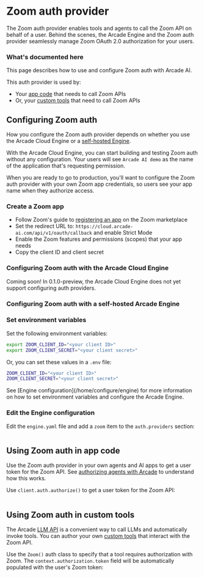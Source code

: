 # Zoom auth provider

The Zoom auth provider enables tools and agents to call the Zoom API on behalf of a user. Behind the scenes, the Arcade Engine and the Zoom auth provider seamlessly manage Zoom OAuth 2.0 authorization for your users.

### What's documented here

This page describes how to use and configure Zoom auth with Arcade AI.

This auth provider is used by:

- Your [app code](#using-zoom-auth-in-your-app-code) that needs to call Zoom APIs
- Or, your [custom tools](#using-zoom-auth-in-customtools) that need to call Zoom APIs

## Configuring Zoom auth

How you configure the Zoom auth provider depends on whether you use the Arcade Cloud Engine or a [self-hosted Engine](/home/install/overview).

With the Arcade Cloud Engine, you can start building and testing Zoom auth without any configuration. Your users will see `Arcade AI demo` as the name of the application that's requesting permission.

When you are ready to go to production, you'll want to configure the Zoom auth provider with your own Zoom app credentials, so users see your app name when they authorize access.

### Create a Zoom app

- Follow Zoom's guide to [registering an app](https://developers.zoom.us/docs/integrations/create/) on the Zoom marketplace
- Set the redirect URL to: `https://cloud.arcade-ai.com/api/v1/oauth/callback` and enable Strict Mode
- Enable the Zoom features and permissions (scopes) that your app needs
- Copy the client ID and client secret

### Configuring Zoom auth with the Arcade Cloud Engine

<Warning type="warning" emoji="⚠️">
  Coming soon! In 0.1.0-preview, the Arcade Cloud Engine does not yet support
  configuring auth providers.
</Warning>

### Configuring Zoom auth with a self-hosted Arcade Engine

<Steps>

### Set environment variables

Set the following environment variables:

```bash
export ZOOM_CLIENT_ID="<your client ID>"
export ZOOM_CLIENT_SECRET="<your client secret>"
```

Or, you can set these values in a `.env` file:

```bash
ZOOM_CLIENT_ID="<your client ID>"
ZOOM_CLIENT_SECRET="<your client secret>"
```

<Tip>
  See [Engine configuration](/home/configure/engine) for more information on how
  to set environment variables and configure the Arcade Engine.
</Tip>

### Edit the Engine configuration

Edit the `engine.yaml` file and add a `zoom` item to the `auth.providers` section:

```yaml file=<rootDir>/examples/code/integrations/zoom/config_provider.engine.yaml {3-5}

```

</Steps>

## Using Zoom auth in app code

Use the Zoom auth provider in your own agents and AI apps to get a user token for the Zoom API. See [authorizing agents with Arcade](/home/how-arcade-helps) to understand how this works.

Use `client.auth.authorize()` to get a user token for the Zoom API:

```python file=<rootDir>/examples/code/integrations/zoom/custom_auth.py {9-13}

```

## Using Zoom auth in custom tools

The Arcade [LLM API](/home/use-tools/call-tools-with-llms) is a convenient way to call LLMs and automatically invoke tools. You can author your own [custom tools](/home/build-tools/create-a-toolkit) that interact with the Zoom API.

Use the `Zoom()` auth class to specify that a tool requires authorization with Zoom. The `context.authorization.token` field will be automatically populated with the user's Zoom token:

```python file=<rootDir>/examples/code/integrations/zoom/custom_tool.py {7,10-14,24}

```
